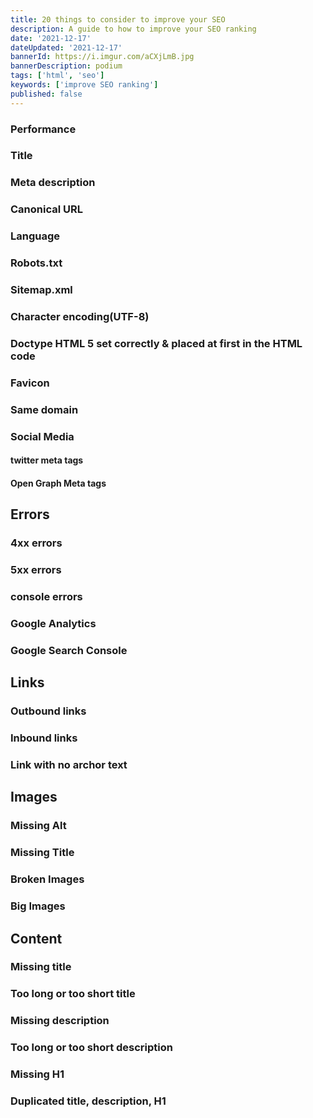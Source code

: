 ```yaml
---
title: 20 things to consider to improve your SEO
description: A guide to how to improve your SEO ranking
date: '2021-12-17'
dateUpdated: '2021-12-17'
bannerId: https://i.imgur.com/aCXjLmB.jpg
bannerDescription: podium
tags: ['html', 'seo']
keywords: ['improve SEO ranking']
published: false
---
```



### Performance



### Title
### Meta description
### Canonical URL
### Language
### Robots.txt
### Sitemap.xml
### Character encoding(UTF-8)
### Doctype HTML 5 set correctly & placed at first in the HTML code
### Favicon

### Same domain

### Social Media
#### twitter meta tags
#### Open Graph Meta tags

## Errors
### 4xx errors
### 5xx errors
### console errors



### Google Analytics
### Google Search Console


## Links
### Outbound links
### Inbound links
### Link with no archor text


## Images
### Missing Alt
### Missing Title
### Broken Images
### Big Images

## Content
### Missing title
### Too long or too short title
### Missing description
### Too long or too short description
### Missing H1
### Duplicated title, description, H1




